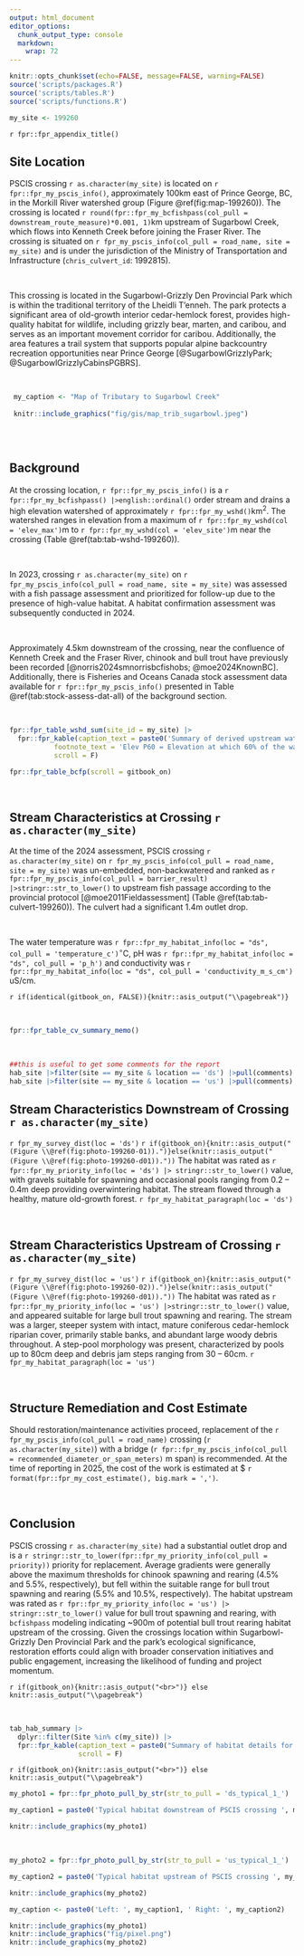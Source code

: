 ```yaml
---
output: html_document
editor_options: 
  chunk_output_type: console
  markdown: 
    wrap: 72
---
```


```r
knitr::opts_chunk$set(echo=FALSE, message=FALSE, warning=FALSE)
source('scripts/packages.R')
source('scripts/tables.R')
source('scripts/functions.R')
```

```r
my_site <- 199260
```

`r fpr::fpr_appendix_title()`


## Site Location {.unnumbered}

PSCIS crossing `r as.character(my_site)` is located on `r fpr::fpr_my_pscis_info()`, approximately 100km east of Prince George, BC, in the Morkill River watershed group (Figure \@ref(fig:map-199260)). The crossing is located `r round(fpr::fpr_my_bcfishpass(col_pull = downstream_route_measure)*0.001, 1)`km upstream of Sugarbowl Creek, which flows into Kenneth Creek before joining the Fraser River. The crossing is situated on `r fpr_my_pscis_info(col_pull = road_name, site = my_site)` and is under the jurisdiction of the Ministry of Transportation and Infrastructure (`chris_culvert_id`: 1992815). 

<br>

This crossing is located in the Sugarbowl-Grizzly Den Provincial Park which is within the traditional territory of the Lheidli T’enneh. The park protects a significant area of old-growth interior cedar-hemlock forest, provides high-quality habitat for wildlife, including grizzly bear, marten, and caribou, and serves as an important movement corridor for caribou. Additionally, the area features a trail system that supports popular alpine backcountry recreation opportunities near Prince George [@SugarbowlGrizzlyPark; @SugarbowlGrizzlyCabinsPGBRS].  

<br>

```r
 my_caption <- "Map of Tributary to Sugarbowl Creek"
 
 knitr::include_graphics("fig/gis/map_trib_sugarbowl.jpeg")
 
```

<br>


## Background {.unnumbered}

At the crossing location, `r fpr::fpr_my_pscis_info()` is a
`r fpr::fpr_my_bcfishpass() |>english::ordinal()` order stream and drains a high elevation watershed of approximately
`r fpr::fpr_my_wshd()`km^2^. The watershed ranges in elevation from
a maximum of `r fpr::fpr_my_wshd(col = 'elev_max')`m to
`r fpr::fpr_my_wshd(col = 'elev_site')`m near the crossing (Table
\@ref(tab:tab-wshd-199260)).

<br>

In 2023, crossing `r as.character(my_site)` on `r fpr_my_pscis_info(col_pull = road_name, site = my_site)`  was assessed with a fish passage assessment and prioritized for follow-up due to the presence of high-value habitat. A habitat confirmation assessment was subsequently conducted in 2024. 

<br>

Approximately 4.5km downstream of the crossing, near the confluence of Kenneth Creek and the Fraser River, chinook and bull trout have previously been recorded [@norris2024smnorrisbcfishobs; @moe2024KnownBC]. Additionally, there is Fisheries and Oceans Canada stock assessment data available for `r fpr::fpr_my_pscis_info()` presented in Table \@ref(tab:stock-assess-dat-all) of the background section. 

<!-- <br> -->

<!-- A summary of habitat modelling outputs for the crossing are presented in Table -->
<!-- \@ref(tab:tab-culvert-bcfp-199260). -->

<br>

```r
fpr::fpr_table_wshd_sum(site_id = my_site) |>
  fpr::fpr_kable(caption_text = paste0('Summary of derived upstream watershed statistics for PSCIS crossing ', my_site, '.'),
           footnote_text = 'Elev P60 = Elevation at which 60% of the watershed area is above',
           scroll = F)

```


```r
fpr::fpr_table_bcfp(scroll = gitbook_on) 
```

<br>


## Stream Characteristics at Crossing `r as.character(my_site)` {.unnumbered}

At the time of the 2024 assessment, PSCIS crossing `r as.character(my_site)` on `r fpr_my_pscis_info(col_pull = road_name, site = my_site)` was un-embedded, non-backwatered and ranked as `r fpr::fpr_my_pscis_info(col_pull = barrier_result) |>stringr::str_to_lower()` to upstream fish passage according to the provincial protocol [@moe2011Fieldassessment] (Table \@ref(tab:tab-culvert-199260)). The culvert had a significant 1.4m outlet drop. 

<br>

The water temperature was `r fpr::fpr_my_habitat_info(loc = "ds", col_pull = 'temperature_c')`$^\circ$C,
pH was `r fpr::fpr_my_habitat_info(loc = "ds", col_pull = 'p_h')` and
conductivity was `r fpr::fpr_my_habitat_info(loc = "ds", col_pull = 'conductivity_m_s_cm')` uS/cm.

`r if(identical(gitbook_on, FALSE)){knitr::asis_output("\\pagebreak")}`

<br>

```r
fpr::fpr_table_cv_summary_memo()

```


<br>

```r
##this is useful to get some comments for the report
hab_site |>filter(site == my_site & location == 'ds') |>pull(comments)
hab_site |>filter(site == my_site & location == 'us') |>pull(comments)

```


## Stream Characteristics Downstream of Crossing `r as.character(my_site)` {.unnumbered}

`r fpr_my_survey_dist(loc = 'ds')` `r if(gitbook_on){knitr::asis_output("(Figure \\@ref(fig:photo-199260-01)).")}else(knitr::asis_output("(Figure \\@ref(fig:photo-199260-d01))."))` The habitat was rated as `r fpr::fpr_my_priority_info(loc = 'ds') |> stringr::str_to_lower()` value, with gravels suitable for spawning and occasional pools ranging from 0.2 – 0.4m deep providing overwintering habitat. The stream flowed through a healthy, mature old-growth forest. `r fpr_my_habitat_paragraph(loc = 'ds')`

<br>

## Stream Characteristics Upstream of Crossing `r as.character(my_site)` {.unnumbered}

`r fpr_my_survey_dist(loc = 'us')` `r if(gitbook_on){knitr::asis_output("(Figure \\@ref(fig:photo-199260-02)).")}else(knitr::asis_output("(Figure \\@ref(fig:photo-199260-d01))."))` The habitat was rated as `r fpr::fpr_my_priority_info(loc = 'us') |>stringr::str_to_lower()` value, and appeared suitable for large bull trout spawning and rearing. The stream was a larger, steeper system with intact, mature coniferous cedar-hemlock riparian cover, primarily stable banks, and abundant large woody debris throughout. A step-pool morphology was present, characterized by pools up to 80cm deep and debris jam steps ranging from 30 – 60cm. `r fpr_my_habitat_paragraph(loc = 'us')`

<br>
 

## Structure Remediation and Cost Estimate {.unnumbered}

Should restoration/maintenance activities proceed, replacement of the `r fpr_my_pscis_info(col_pull = road_name)` crossing (`r as.character(my_site)`) with a bridge (`r fpr::fpr_my_pscis_info(col_pull = recommended_diameter_or_span_meters)` m span) is recommended. At the time of reporting in 2025, the cost of the work is estimated at \$ `r format(fpr::fpr_my_cost_estimate(), big.mark = ',')`.

<br>


## Conclusion {.unnumbered}

PSCIS crossing `r as.character(my_site)` had a substantial outlet drop and is a `r stringr::str_to_lower(fpr::fpr_my_priority_info(col_pull = priority))` priority for replacement. Average gradients were generally above the maximum thresholds for chinook spawning and rearing (4.5% and 5.5%, respectively), but fell within the suitable range for bull trout spawning and rearing (5.5% and 10.5%, respectively). The habitat upstream was rated as `r fpr::fpr_my_priority_info(loc = 'us') |> stringr::str_to_lower()` value for bull trout spawning and rearing, with `bcfishpass` modeling indicating ~900m of potential bull trout rearing habitat upstream of the crossing. Given the crossings location within Sugarbowl-Grizzly Den Provincial Park and the park's ecological significance, restoration efforts could align with broader conservation initiatives and public engagement, increasing the likelihood of funding and project momentum.
 
`r if(gitbook_on){knitr::asis_output("<br>")} else knitr::asis_output("\\pagebreak")`

<br>

```r
tab_hab_summary |>
  dplyr::filter(Site %in% c(my_site)) |> 
  fpr::fpr_kable(caption_text = paste0("Summary of habitat details for PSCIS crossing ", my_site, "."),
                 scroll = F) 

```

`r if(gitbook_on){knitr::asis_output("<br>")} else knitr::asis_output("\\pagebreak")`

```r
my_photo1 = fpr::fpr_photo_pull_by_str(str_to_pull = 'ds_typical_1_')

my_caption1 = paste0('Typical habitat downstream of PSCIS crossing ', my_site, '.')


```

```r
knitr::include_graphics(my_photo1)
```

<br>

```r
my_photo2 = fpr::fpr_photo_pull_by_str(str_to_pull = 'us_typical_1_')

my_caption2 = paste0('Typical habitat upstream of PSCIS crossing ', my_site, '.')


```

```r
knitr::include_graphics(my_photo2)
```

```r
my_caption <- paste0('Left: ', my_caption1, ' Right: ', my_caption2)

knitr::include_graphics(my_photo1)
knitr::include_graphics("fig/pixel.png")
knitr::include_graphics(my_photo2)
```
